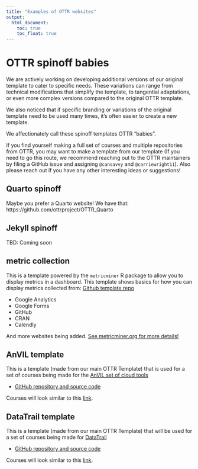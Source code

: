 ```yaml
---
title: "Examples of OTTR websites"
output:
  html_document:
    toc: true
    toc_float: true
---
```


# OTTR spinoff babies

We are actively working on developing additional versions of our original template to cater to specific needs. These variations can range from technical modifications that simplify the template, to tangential adaptations, or even more complex versions compared to the original OTTR template.

We also noticed that if specific branding or variations of the original template need to be used many times, it's often easier to create a new template.

We affectionately call these spinoff templates OTTR "babies".

If you find yourself making a full set of courses and multiple repositories from OTTR, you may want to make a template from our template (If you need to go this route, we recommend reaching out to the OTTR maintainers by filing a GitHub issue and assigning `@cansavvy` and `@carriewright11`). Also please reach out if you have any other interesting ideas or suggestions!

## Quarto spinoff 

Maybe you prefer a Quarto website! We have that: https://github.com/ottrproject/OTTR_Quarto

## Jekyll spinoff 

TBD: Coming soon

## metric collection

This is a template powered by the `metricminer` R package to allow you to display metrics in a dashboard.
This template shows basics for how you can display metrics collected from:
[Github template repo](https://github.com/ottrproject/metricminer-dashboard/tree/main)

- Google Analytics
- Google Forms
- GitHub
- CRAN
- Calendly

And more websites being added. [See metricminer.org for more details!](https://www.metricminer.org/)

## AnVIL template

This is a template (made from our main OTTR Template) that is used for a set of courses being made for the [AnVIL set of cloud tools](https://anvilproject.org/)

- [GitHub repository and source code](https://github.com/jhudsl/AnVIL_Template)  

Courses will look similar to this [link](https://jhudatascience.org/AnVIL_Template/).

## DataTrail template

This is a template (made from our main OTTR Template) that will be used for a set of courses being made for [DataTrail](https://www.datatrail.org/)

- [GitHub repository and source code](https://github.com/datatrail-jhu/DataTrail_Template)

Courses will look similar to this [link](https://datatrail-jhu.github.io/DataTrail_Template/introduction.html).

<br>
